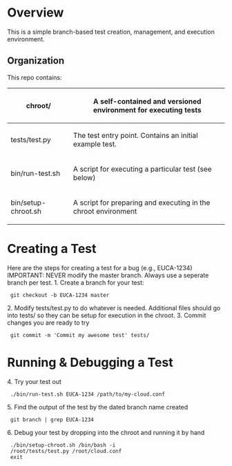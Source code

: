 = Overview =
This is a simple branch-based test creation, management, and execution environment.

== Organization ==
This repo contains:
{|
! chroot/
| A self-contained and versioned environment for executing tests
|-
! tests/test.py
| The test entry point.  Contains an initial example test.
|- 
! bin/run-test.sh
| A script for executing a particular test (see below)
|-
! bin/setup-chroot.sh
| A script for preparing and executing in the chroot environment
|}

= Creating a Test =
Here are the steps for creating a test for a bug (e.g., EUCA-1234)
IMPORTANT:  NEVER modify the master branch.  Always use a seperate branch per test.
1. Create a branch for your test:
  git checkout -b EUCA-1234 master
2. Modify tests/test.py to do whatever is needed.  Additional files should go into tests/ so they can be setup for execution in the chroot.
3. Commit changes you are ready to try
  git commit -m 'Commit my awesome test' tests/

= Running & Debugging a Test =
4. Try your test out
  ./bin/run-test.sh EUCA-1234 /path/to/my-cloud.conf
5. Find the output of the test by the dated branch name created
  git branch | grep EUCA-1234
6. Debug your test by dropping into the chroot and running it by hand
  ./bin/setup-chroot.sh /bin/bash -i
  /root/tests/test.py /root/cloud.conf
  exit

  
 
